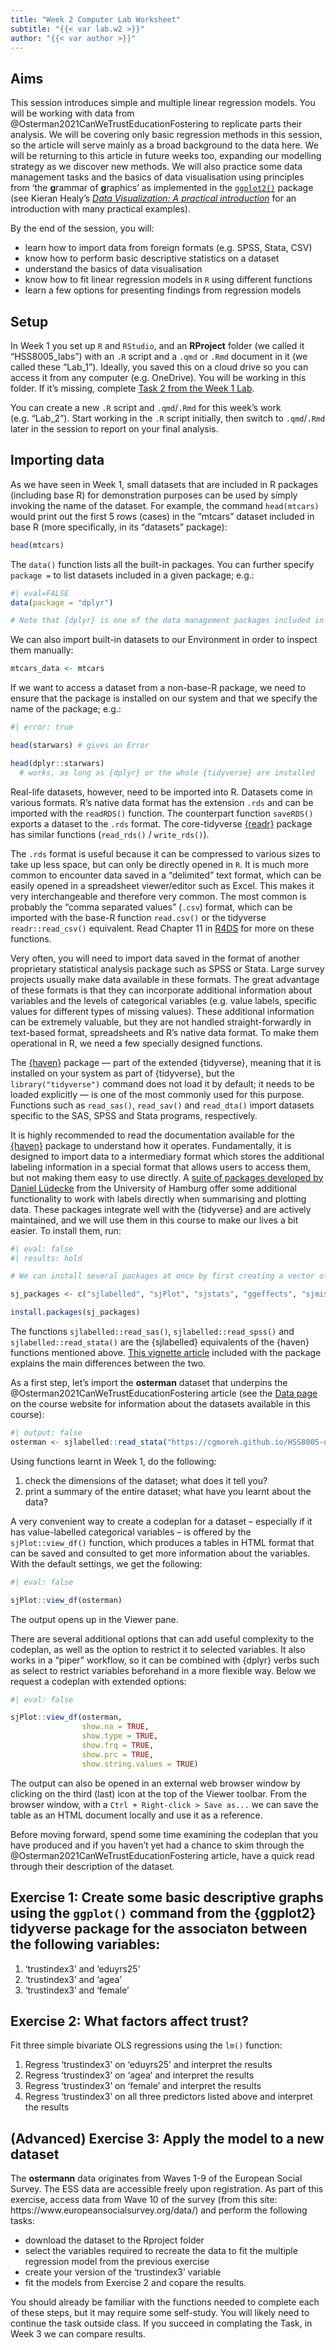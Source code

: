 ```yaml
---
title: "Week 2 Computer Lab Worksheet"
subtitle: "{{< var lab.w2 >}}"
author: "{{< var author >}}"
---
```


## Aims

This session introduces simple and multiple linear regression models. You will be working with data from @Osterman2021CanWeTrustEducationFostering to replicate parts their analysis. We will be covering only basic regression methods in this session, so the article will serve mainly as a broad background to the data here. We will be returning to this article in future weeks too, expanding our modelling strategy as we discover new methods. We will also practice some data management tasks and the basics of data visualisation using principles from 'the **g**rammar of **g**raphics' as implemented in the [`ggplot2()`](https://ggplot2.tidyverse.org/) package (see Kieran Healy's [*Data Visualization: A practical introduction*](https://socviz.co/) for an introduction with many practical examples).

By the end of the session, you will:

- learn how to import data from foreign formats (e.g. SPSS, Stata, CSV)
- know how to perform basic descriptive statistics on a dataset
- understand the basics of data visualisation
- know how to fit linear regression models in `R` using different functions
- learn a few options for presenting findings from regression models

## Setup

In Week 1 you set up `R` and `RStudio`, and an **RProject** folder (we called it "HSS8005_labs") with an `.R` script and a `.qmd` or `.Rmd` document in it (we called these "Lab_1"). Ideally, you saved this on a cloud drive so you can access it from any computer (e.g. OneDrive). You will be working in this folder. If it's missing, complete [Task 2 from the Week 1 Lab](https://cgmoreh.github.io/HSS8005/materials/worksheets/worksheets_w01.html#task-2-set-up-a-new-r-project-with-an-.r-script-and-a-.qmd-document-included).

You can create a new `.R` script and `.qmd`/`.Rmd` for this week's work (e.g. "Lab_2"). Start working in the `.R` script initially, then switch to `.qmd`/`.Rmd` later in the session to report on your final analysis.

## Importing data

As we have seen in Week 1, small datasets that are included in R packages (including base R) for demonstration purposes can be used by simply invoking the name of the dataset. For example, the command `head(mtcars)` would print out the first 5 rows (cases) in the "mtcars" dataset included in base R (more specifically, in its "datasets" package):

```r
head(mtcars)
```

::: {.callout-tip}

The `data()` function lists all the built-in packages. You can further specify `package =` to list datasets included in a given package; e.g.:

```r
#| eval=FALSE
data(package = "dplyr")

# Note that {dplyr} is one of the data management packages included in the core {tidyverse}. Make sure the {tidyverse} is installed.
```

:::

We can also import built-in datasets to our Environment in order to inspect them manually:

```r
mtcars_data <- mtcars
```

If we want to access a dataset from a non-base-R package, we need to ensure that the package is installed on our system and that we specify the name of the package; e.g.:

```r
#| error: true

head(starwars) # gives an Error

head(dplyr::starwars)
  # works, as long as {dplyr} or the whole {tidyverse} are installed
```

Real-life datasets, however, need to be imported into R. Datasets come in various formats. R's native data format has the extension `.rds` and can be imported with the `readRDS()` function. The counterpart function `saveRDS()` exports a dataset to the `.rds` format. The core-tidyverse [{readr}](https://readr.tidyverse.org/index.html) package has similar functions (`read_rds()` / `write_rds()`).

The `.rds` format is useful because it can be compressed to various sizes to take up less space, but can only be directly opened in `R`. It is much more common to encounter data saved in a "delimited" text format, which can be easily opened in a spreadsheet viewer/editor such as Excel. This makes it very interchangeable and therefore very common. The most common is probably the "comma separated values" (`.csv`) format, which can be imported with the base-R function `read.csv()` or the tidyverse `readr::read_csv()` equivalent. Read Chapter 11 in [R4DS](https://r4ds.had.co.nz/data-import.html) for more on these functions.

Very often, you will need to import data saved in the format of another proprietary statistical analysis package such as SPSS or Stata. Large survey projects usually make data available in these formats. The great advantage of these formats is that they can incorporate additional information about variables and the levels of categorical variables (e.g. value labels, specific values for different types of missing values). These additional information can be extremely valuable, but they are not handled straight-forwardly in text-based format, spreadsheets and R's native data format. To make them operational in R, we need a few specially designed functions.

The [{haven}](https://haven.tidyverse.org/index.html) package --- part of the extended {tidyverse}, meaning that it is installed on your system as part of {tidyverse}, but the `library("tidyverse")` command does not load it by default; it needs to be loaded explicitly --- is one of the most commonly used for this purpose. Functions such as `read_sas()`, `read_sav()` and `read_dta()` import datasets specific to the SAS, SPSS and Stata programs, respectively.

It is highly recommended to read the documentation available for the [{haven}](https://haven.tidyverse.org/index.html) package to understand how it operates. Fundamentally, it is designed to import data to a intermediary format which stores the additional labeling information in a special format that allows users to access them, but not making them easy to use directly. A [suite of packages developed by Daniel Lüdecke](https://strengejacke.r-universe.dev/builds) from the University of Hamburg offer some additional functionality to work with labels directly when summarising and plotting data. These packages integrate well with the {tidyverse} and are actively maintained, and we will use them in this course to make our lives a bit easier. To install them, run:
```r
#| eval: false
#| results: hold

# We can install several packages at once by first creating a vector of their names

sj_packages <- c("sjlabelled", "sjPlot", "sjstats", "ggeffects", "sjmisc")

install.packages(sj_packages)
```

The functions `sjlabelled::read_sas()`, `sjlabelled::read_spss()` and `sjlabelled::read_stata()` are the {sjlabelled} equivalents of the {haven} functions mentioned above. [This vignette article](https://strengejacke.github.io/sjlabelled/articles/intro_sjlabelled.html) included with the package explains the main differences between the two.

As a first step, let's import the **osterman** dataset that underpins the @Osterman2021CanWeTrustEducationFostering article (see the [Data page](https://cgmoreh.github.io/HSS8005/data/) on the course website for information about the datasets available in this course):

```r
#| output: false
osterman <- sjlabelled::read_stata("https://cgmoreh.github.io/HSS8005-data/osterman.dta")
```

:::{.task}

Using functions learnt in Week 1, do the following:

1. check the dimensions of the dataset; what does it tell you?
2. print a summary of the entire dataset; what have you learnt about the data?
:::

A very convenient way to create a codeplan for a dataset -- especially if it has value-labelled categorical variables -- is offered by the `sjPlot::view_df()` function, which produces a tables in HTML format that can be saved and consulted to get more information about the variables. With the default settings, we get the following:

```r
#| eval: false

sjPlot::view_df(osterman)

```

The output opens up in the Viewer pane.

There are several additional options that can add useful complexity to the codeplan, as well as the option to restrict it to selected variables. It also works in a "piper" workflow, so it can be combined with {dplyr} verbs such as select to restrict variables beforehand in a more flexible way. Below we request a codeplan with extended options:

```r
#| eval: false

sjPlot::view_df(osterman,
                show.na = TRUE, 
                show.type = TRUE, 
                show.frq = TRUE, 
                show.prc = TRUE, 
                show.string.values = TRUE)
```

The output can also be opened in an external web browser window by clicking on the third (last) icon at the top of the Viewer toolbar. From the browser window, with a `Ctrl + Right-click > Save as...` we can save the table as an HTML document locally and use it as a reference.

:::{.task}

Before moving forward, spend some time examining the codeplan that you have produced and if you haven't yet had a chance to skim through the @Osterman2021CanWeTrustEducationFostering article, have a quick read through their description of the dataset.
:::


## Exercise 1: Create some basic descriptive graphs using the `ggplot()` command from the {ggplot2} tidyverse package for the associaton between the following variables:
1. ‘trustindex3’ and ‘eduyrs25’
2. ‘trustindex3’ and ‘agea’
3. ‘trustindex3’ and ‘female’


## Exercise 2: What factors affect trust?

Fit three simple bivariate OLS regressions using the `lm()` function:

1. Regress ‘trustindex3’ on ‘eduyrs25’ and interpret the results
2. Regress ‘trustindex3’ on ‘agea’ and interpret the results
3. Regress ‘trustindex3’ on ‘female’ and interpret the results
4. Regress ‘trustindex3’ on all three predictors listed above and interpret the results

## (Advanced) Exercise 3: Apply the model to a new dataset

The **ostermann** data originates from Waves 1-9 of the European Social Survey. The ESS data are accessible freely upon registration. As part of this exercise, access data from Wave 10 of the survey (from this site: https://www.europeansocialsurvey.org/data/) and perform the following tasks:

- download the dataset to the Rproject folder
- select the variables required to recreate the data to fit the multiple regression model from the previous exercise
- create your version of the ‘trustindex3’ variable
- fit the models from Exercise 2 and copare the results.

You should already be familiar with the functions needed to complete each of these steps, but it may require some self-study. You will likely need to continue the task outside class. If you succeed in complating the Task, in Week 3 we can compare results.




